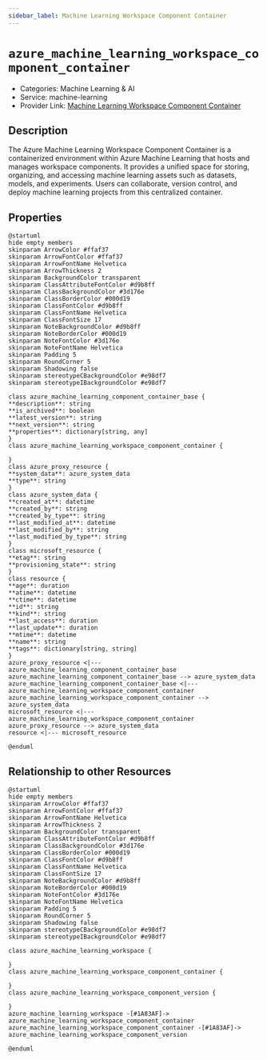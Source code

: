 ```yaml
---
sidebar_label: Machine Learning Workspace Component Container
---
```


# `azure_machine_learning_workspace_component_container`

- Categories: Machine Learning & AI
- Service: machine-learning
- Provider Link: [Machine Learning Workspace Component Container](https://learn.microsoft.com/en-us/azure/machine-learning/concept-component-specification)

## Description
The Azure Machine Learning Workspace Component Container is a containerized environment within Azure Machine Learning that hosts and manages workspace components. It provides a unified space for storing, organizing, and accessing machine learning assets such as datasets, models, and experiments. Users can collaborate, version control, and deploy machine learning projects from this centralized container.

## Properties
<ZoomPanPinch>

```kroki imgType="plantuml" imgAlt="Diagram of Machine Learning Workspace Component Container data model"
@startuml
hide empty members
skinparam ArrowColor #ffaf37
skinparam ArrowFontColor #ffaf37
skinparam ArrowFontName Helvetica
skinparam ArrowThickness 2
skinparam BackgroundColor transparent
skinparam ClassAttributeFontColor #d9b8ff
skinparam ClassBackgroundColor #3d176e
skinparam ClassBorderColor #000d19
skinparam ClassFontColor #d9b8ff
skinparam ClassFontName Helvetica
skinparam ClassFontSize 17
skinparam NoteBackgroundColor #d9b8ff
skinparam NoteBorderColor #000d19
skinparam NoteFontColor #3d176e
skinparam NoteFontName Helvetica
skinparam Padding 5
skinparam RoundCorner 5
skinparam Shadowing false
skinparam stereotypeCBackgroundColor #e98df7
skinparam stereotypeIBackgroundColor #e98df7

class azure_machine_learning_component_container_base {
**description**: string
**is_archived**: boolean
**latest_version**: string
**next_version**: string
**properties**: dictionary[string, any]
}
class azure_machine_learning_workspace_component_container {

}
class azure_proxy_resource {
**system_data**: azure_system_data
**type**: string
}
class azure_system_data {
**created_at**: datetime
**created_by**: string
**created_by_type**: string
**last_modified_at**: datetime
**last_modified_by**: string
**last_modified_by_type**: string
}
class microsoft_resource {
**etag**: string
**provisioning_state**: string
}
class resource {
**age**: duration
**atime**: datetime
**ctime**: datetime
**id**: string
**kind**: string
**last_access**: duration
**last_update**: duration
**mtime**: datetime
**name**: string
**tags**: dictionary[string, string]
}
azure_proxy_resource <|--- azure_machine_learning_component_container_base
azure_machine_learning_component_container_base --> azure_system_data
azure_machine_learning_component_container_base <|--- azure_machine_learning_workspace_component_container
azure_machine_learning_workspace_component_container --> azure_system_data
microsoft_resource <|--- azure_machine_learning_workspace_component_container
azure_proxy_resource --> azure_system_data
resource <|--- microsoft_resource

@enduml
```

</ZoomPanPinch>


## Relationship to other Resources
<ZoomPanPinch>

```kroki imgType="plantuml" imgAlt="Diagram of Machine Learning Workspace Component Container resource relationships"
@startuml
hide empty members
skinparam ArrowColor #ffaf37
skinparam ArrowFontColor #ffaf37
skinparam ArrowFontName Helvetica
skinparam ArrowThickness 2
skinparam BackgroundColor transparent
skinparam ClassAttributeFontColor #d9b8ff
skinparam ClassBackgroundColor #3d176e
skinparam ClassBorderColor #000d19
skinparam ClassFontColor #d9b8ff
skinparam ClassFontName Helvetica
skinparam ClassFontSize 17
skinparam NoteBackgroundColor #d9b8ff
skinparam NoteBorderColor #000d19
skinparam NoteFontColor #3d176e
skinparam NoteFontName Helvetica
skinparam Padding 5
skinparam RoundCorner 5
skinparam Shadowing false
skinparam stereotypeCBackgroundColor #e98df7
skinparam stereotypeIBackgroundColor #e98df7

class azure_machine_learning_workspace {

}
class azure_machine_learning_workspace_component_container {

}
class azure_machine_learning_workspace_component_version {

}
azure_machine_learning_workspace -[#1A83AF]-> azure_machine_learning_workspace_component_container
azure_machine_learning_workspace_component_container -[#1A83AF]-> azure_machine_learning_workspace_component_version

@enduml
```

</ZoomPanPinch>




